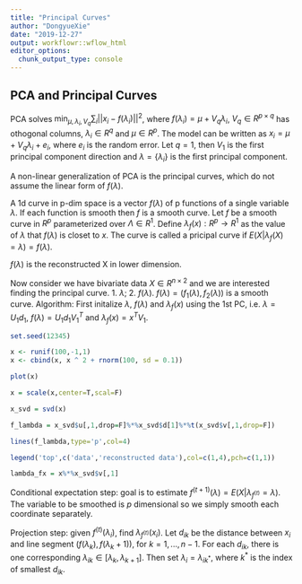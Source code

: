 ```yaml
---
title: "Principal Curves"
author: "DongyueXie"
date: "2019-12-27"
output: workflowr::wflow_html
editor_options:
  chunk_output_type: console
---
```


## PCA and Principal Curves

PCA solves $\min_{\mu,\lambda_i,V_q} \sum_i ||x_i-f(\lambda_i)||^2$, where $f(\lambda_i) = \mu+V_q\lambda_i$, $V_q\in R^{p\times q}$ has othogonal columns, $\lambda_i\in R^q$ and $\mu\in R^p$. The model can be written as $x_i = \mu+V_q\lambda_i+e_i$, where $e_i$ is the random error. Let $q=1$, then $V_1$ is the first principal component direction and $\lambda = \{\lambda_i\}$ is the first principal component. 

A non-linear generalization of PCA is the principal curves, which do not assume the linear form of $f(\lambda)$.

A 1d curve in p-dim space is a vector $f(\lambda)$ of p functions of a single variable $\lambda$. If each function is smooth then $f$ is a smooth curve. Let $f$ be a smooth curve in $R^p$ parameterized over $\Lambda\in R^1$. Define $\lambda_f(x):R^p\to R^1$ as the value of $\lambda$  that $f(\lambda)$ is closet to $x$. The curve is called a pricipal curve if $E(X|\lambda_f(X) = \lambda) = f(\lambda)$.

$f(\lambda)$ is the reconstructed X in lower dimension.  

Now consider we have bivariate data $X\in R^{n\times 2}$ and we are interested finding the principal curve.  1. $\lambda$; 2. $f(\lambda)$. $f(\lambda) = (f_1(\lambda),f_2(\lambda))$ is a smooth curve. Algorithm: First initalize $\lambda$, $f(\lambda)$ and $\lambda_f(x)$ using the 1st PC, i.e. $\lambda = U_1d_1$, $f(\lambda) = U_1d_1V_1^T$ and $\lambda_f(x) = x^TV_1$.

```r

set.seed(12345)

x <- runif(100,-1,1)
x <- cbind(x, x ^ 2 + rnorm(100, sd = 0.1))

plot(x)

x = scale(x,center=T,scal=F)

x_svd = svd(x)

f_lambda = x_svd$u[,1,drop=F]%*%x_svd$d[1]%*%t(x_svd$v[,1,drop=F])

lines(f_lambda,type='p',col=4)

legend('top',c('data','reconstructed data'),col=c(1,4),pch=c(1,1))

lambda_fx = x%*%x_svd$v[,1]

```


Conditional expectation step: goal is to estimate $f^{(t+1)}(\lambda) = E(X|\lambda_{f^{(t)}} = \lambda)$. The variable to be smoothed is $p$ dimensional so we simply smooth each coordinate separately. 

Projection step: given $f^{(t)}(\lambda_i)$, find $\lambda_{f^{(t)}}(x_i)$. Let $d_{ik}$ be the distance between $x_i$ and line segment $(f(\lambda_k),f(\lambda_k+1))$, for $k=1,...,n-1$. For each $d_{ik}$, there is one corresponding $\lambda_{ik}\in[\lambda_k,\lambda_{k+1}]$. Then set $\lambda_i = \lambda_{ik^*}$, where $k^*$ is the index of smallest $d_{ik}$.
